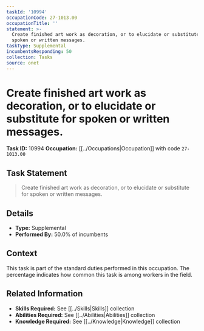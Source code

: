 ```yaml
---
taskId: '10994'
occupationCode: 27-1013.00
occupationTitle: ''
statement: >-
  Create finished art work as decoration, or to elucidate or substitute for
  spoken or written messages.
taskType: Supplemental
incumbentsResponding: 50
collection: Tasks
source: onet
---
```

# Create finished art work as decoration, or to elucidate or substitute for spoken or written messages.

**Task ID:** 10994
**Occupation:** [[../Occupations|Occupation]] with code `27-1013.00`

## Task Statement

> Create finished art work as decoration, or to elucidate or substitute for spoken or written messages.

## Details

- **Type:** Supplemental
- **Performed By:** 50.0% of incumbents

## Context

This task is part of the standard duties performed in this occupation. The percentage indicates how common this task is among workers in the field.

## Related Information

- **Skills Required:** See [[../Skills|Skills]] collection
- **Abilities Required:** See [[../Abilities|Abilities]] collection
- **Knowledge Required:** See [[../Knowledge|Knowledge]] collection
